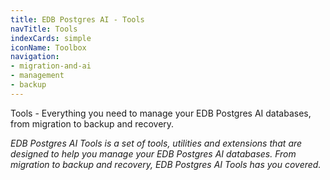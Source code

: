 ```yaml
---
title: EDB Postgres AI - Tools
navTitle: Tools
indexCards: simple
iconName: Toolbox
navigation:
- migration-and-ai
- management
- backup
---
```


Tools - Everything you need to manage your EDB Postgres AI databases, from migration to backup and recovery.

_EDB Postgres AI Tools is a set of tools, utilities and extensions that are designed to help you manage your EDB Postgres AI databases. From migration to backup and recovery, EDB Postgres AI Tools has you covered._

